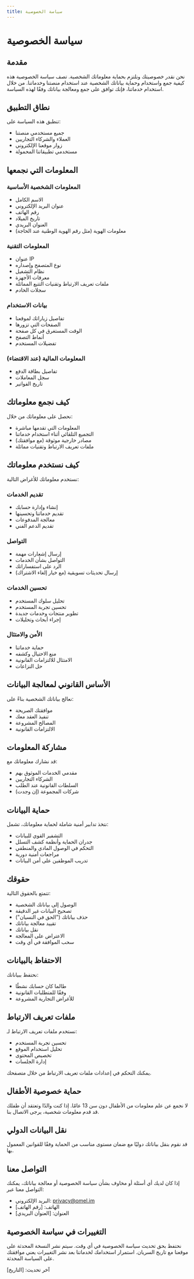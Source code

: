 ```yaml
---
title: سياسة الخصوصية
---
```


# سياسة الخصوصية

## مقدمة

نحن نقدر خصوصيتك ونلتزم بحماية معلوماتك الشخصية. تصف سياسة الخصوصية هذه كيفية جمع واستخدام وحماية بياناتك الشخصية عند استخدام منصتنا وخدماتنا. من خلال استخدام خدماتنا، فإنك توافق على جمع ومعالجة بياناتك وفقًا لهذه السياسة.

## نطاق التطبيق

تنطبق هذه السياسة على:

- جميع مستخدمي منصتنا
- العملاء والشركاء التجاريين
- زوار موقعنا الإلكتروني
- مستخدمي تطبيقاتنا المحمولة

## المعلومات التي نجمعها

### المعلومات الشخصية الأساسية

- الاسم الكامل
- عنوان البريد الإلكتروني
- رقم الهاتف
- تاريخ الميلاد
- العنوان البريدي
- معلومات الهوية (مثل رقم الهوية الوطنية عند الحاجة)

### المعلومات التقنية

- عنوان IP
- نوع المتصفح وإصداره
- نظام التشغيل
- معرفات الأجهزة
- ملفات تعريف الارتباط وتقنيات التتبع المماثلة
- سجلات الخادم

### بيانات الاستخدام

- تفاصيل زياراتك لموقعنا
- الصفحات التي تزورها
- الوقت المستغرق في كل صفحة
- أنماط التصفح
- تفضيلات المستخدم

### المعلومات المالية (عند الاقتضاء)

- تفاصيل بطاقة الدفع
- سجل المعاملات
- تاريخ الفواتير

## كيف نجمع معلوماتك

نحصل على معلوماتك من خلال:

- المعلومات التي تقدمها مباشرة
- التجميع التلقائي أثناء استخدام خدماتنا
- مصادر خارجية موثوقة (مع موافقتك)
- ملفات تعريف الارتباط وتقنيات مماثلة

## كيف نستخدم معلوماتك

نستخدم معلوماتك للأغراض التالية:

### تقديم الخدمات

- إنشاء وإدارة حسابك
- تقديم خدماتنا وتحسينها
- معالجة المدفوعات
- تقديم الدعم الفني

### التواصل

- إرسال إشعارات مهمة
- التواصل بشأن الخدمات
- الرد على استفساراتك
- إرسال تحديثات تسويقية (مع خيار إلغاء الاشتراك)

### تحسين الخدمات

- تحليل سلوك المستخدم
- تحسين تجربة المستخدم
- تطوير منتجات وخدمات جديدة
- إجراء أبحاث وتحليلات

### الأمن والامتثال

- حماية خدماتنا
- منع الاحتيال وكشفه
- الامتثال للالتزامات القانونية
- حل النزاعات

## الأساس القانوني لمعالجة البيانات

نعالج بياناتك الشخصية بناءً على:

- موافقتك الصريحة
- تنفيذ العقد معك
- المصالح المشروعة
- الالتزامات القانونية

## مشاركة المعلومات

قد نشارك معلوماتك مع:

- مقدمي الخدمات الموثوق بهم
- الشركاء التجاريين
- السلطات القانونية عند الطلب
- شركات المجموعة (إن وجدت)

## حماية البيانات

نتخذ تدابير أمنية شاملة لحماية معلوماتك، تشمل:

- التشفير القوي للبيانات
- جدران الحماية وأنظمة كشف التسلل
- التحكم في الوصول المادي والمنطقي
- مراجعات أمنية دورية
- تدريب الموظفين على أمن البيانات

## حقوقك

تتمتع بالحقوق التالية:

- الوصول إلى بياناتك الشخصية
- تصحيح البيانات غير الدقيقة
- حذف بياناتك ("الحق في النسيان")
- تقييد معالجة بياناتك
- نقل بياناتك
- الاعتراض على المعالجة
- سحب الموافقة في أي وقت

## الاحتفاظ بالبيانات

نحتفظ ببياناتك:

- طالما كان حسابك نشطًا
- وفقًا للمتطلبات القانونية
- للأغراض التجارية المشروعة

## ملفات تعريف الارتباط

نستخدم ملفات تعريف الارتباط لـ:

- تحسين تجربة المستخدم
- تحليل استخدام الموقع
- تخصيص المحتوى
- إدارة الجلسات

يمكنك التحكم في إعدادات ملفات تعريف الارتباط من خلال متصفحك.

## حماية خصوصية الأطفال

لا نجمع عن علم معلومات من الأطفال دون سن 13 عامًا. إذا كنت والدًا وتعتقد أن طفلك قد قدم معلومات شخصية، يرجى الاتصال بنا.

## نقل البيانات الدولي

قد نقوم بنقل بياناتك دوليًا مع ضمان مستوى مناسب من الحماية وفقًا للقوانين المعمول بها.

## التواصل معنا

إذا كان لديك أي أسئلة أو مخاوف بشأن سياسة الخصوصية أو معالجة بياناتك، يمكنك التواصل معنا عبر:

- البريد الإلكتروني: privacy@omel.im
- الهاتف: [رقم الهاتف]
- العنوان: [العنوان البريدي]

## التغييرات في سياسة الخصوصية

نحتفظ بحق تحديث سياسة الخصوصية في أي وقت. سيتم نشر النسخة المحدثة على موقعنا مع تاريخ السريان. استمرار استخدامك لخدماتنا بعد نشر التغييرات يعني موافقتك على السياسة المحدثة.

آخر تحديث: [التاريخ]
